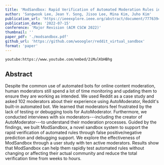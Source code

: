 ```yaml
---
title: 'ModSandbox: Rapid Verification of Automated Moderation Rules in an Online Community'
author: 'Sangwook Lee, Jean Y. Song, Jisoo Lee, Mina Kim, Juho Kim'
publication_url: 'https://ieeexplore.ieee.org/abstract/document/7776394'
publication_date: '2022-07-15'
conference: 'Major Revision (ACM CSCW 2022)'
thumbnail: ''
paper_pdf: './modsandbox.pdf'
github_url: 'https://github.com/wooogler/reddit_virtual_sandbox'
format: 'paper'
---
```


`youtube:https://www.youtube.com/embed/2iMulKbHBhg`

## Abstract

Despite the common use of automated bots for online content moderation, human moderators still spend a lot of time monitoring and updating them to ensure they are working as intended. 
We used Reddit as a case study and asked 102 moderators about their experience using AutoModerator, Reddit's built-in automated bot. 
We learned that moderators feel frustrated by the lack of testing or debugging tools for AutoModerator. 
Furthermore, we conducted interviews with six moderators---including the creator of AutoModerator---to understand their moderation processes. 
Guided by the findings, we built ModSandbox, a novel sandbox system to support the rapid verification of automated rules through false positive/negative prediction and debugging support. 
We explore the effectiveness of ModSandbox through a user study with ten active moderators. 
Results show that ModSandbox can help them rapidly test automated rules without changing or affecting their actual community and reduce the total verification time from weeks to hours.